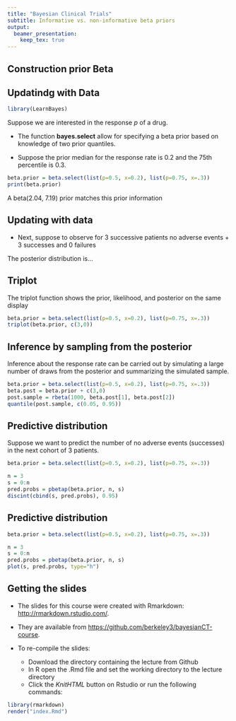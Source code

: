 ```yaml
---
title: "Bayesian Clinical Trials"
subtitle: Informative vs. non-informative beta priors  
output:
  beamer_presentation: 
    keep_tex: true
---
```


## Construction prior Beta
 
## Updatindg with Data
```r
library(LearnBayes)
```

Suppose we are interested in the response $p$ of a drug. 

- The  function __bayes.select__ allow for specifying a beta prior based on
knowledge of two prior quantiles. 

- Suppose the prior median for the response rate is 0.2 and the 75th percentile is 0.3.

```r
beta.prior = beta.select(list(p=0.5, x=0.2), list(p=0.75, x=.3))
print(beta.prior)
```

A beta(2.04, 7.19) prior matches this prior information

## Updating with data
- Next, suppose to observe for 3 successive patients no adverse events
      + 3 successes and 0 failures
      
The posterior distribution is...

## Triplot
The triplot function shows the prior, likelihood, and posterior on the same
display

```r
beta.prior = beta.select(list(p=0.5, x=0.2), list(p=0.75, x=.3))
triplot(beta.prior, c(3,0))
```

## Inference by sampling from the posterior
Inference about the response rate can be carried out by simulating a large number
of draws from the posterior and summarizing the simulated sample.

```r
beta.prior = beta.select(list(p=0.5, x=0.2), list(p=0.75, x=.3))
beta.post = beta.prior + c(3,0)
post.sample = rbeta(1000, beta.post[1], beta.post[2])
quantile(post.sample, c(0.05, 0.95))
```


## Predictive distribution

Suppose we want to predict the number of no adverse events (successes) in the next cohort of 3 patients.

```r

beta.prior = beta.select(list(p=0.5, x=0.2), list(p=0.75, x=.3))

n = 3
s = 0:n
pred.probs = pbetap(beta.prior, n, s)
discint(cbind(s, pred.probs), 0.95)
```


## Predictive distribution

```r

beta.prior = beta.select(list(p=0.5, x=0.2), list(p=0.75, x=.3))

n = 3
s = 0:n
pred.probs = pbetap(beta.prior, n, s)
plot(s, pred.probs, type="h")
```



## Getting the slides

* The slides for this course were created with Rmarkdown: [http://rmarkdown.rstudio.com/](http://rmarkdown.rstudio.com/). 
* They are available from [https://github.com/berkeley3/bayesianCT-course](https://github.com/berkeley3/bayesianCT-course).
* To re-compile the slides:

    + Download the directory containing the lecture from Github
    + In R open the .Rmd file and set the working directory to the lecture directory
    + Click the *KnitHTML* button on Rstudio or run the following commands: 
  
```r
library(rmarkdown) 
render("index.Rmd")
```

